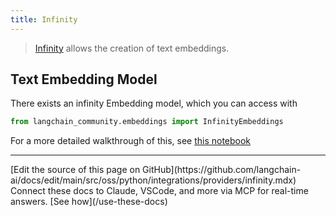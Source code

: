 ```yaml
---
title: Infinity
---
```


>[Infinity](https://github.com/michaelfeil/infinity) allows the creation of text embeddings.

## Text Embedding Model

There exists an infinity Embedding model, which you can access with
```python
from langchain_community.embeddings import InfinityEmbeddings
```
For a more detailed walkthrough of this, see [this notebook](/oss/python/integrations/text_embedding/infinity)

---

<Callout icon="pen-to-square" iconType="regular">
    [Edit the source of this page on GitHub](https://github.com/langchain-ai/docs/edit/main/src/oss/python/integrations/providers/infinity.mdx)
</Callout>
<Tip icon="terminal" iconType="regular">
    Connect these docs to Claude, VSCode, and more via MCP for    real-time answers. [See how](/use-these-docs)
</Tip>
